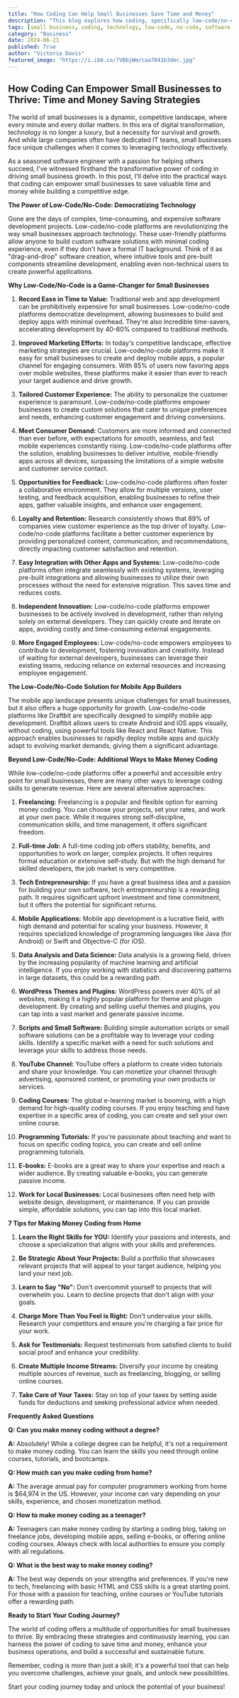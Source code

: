 ```yaml
---
title: "How Coding Can Help Small Businesses Save Time and Money"
description: "This blog explores how coding, specifically low-code/no-code platforms, can empower small businesses to save time and money by building custom software solutions. Discover how to leverage coding to improve marketing efforts, personalize customer experiences, and gain a competitive edge."
tags: [small business, coding, technology, low-code, no-code, software development, mobile app development, marketing, customer experience, time saving, money saving, business growth]
category: "Business"
date: 2024-06-21
published: True
author: "Victoria Davis"
featured_image: "https://i.ibb.co/7VBbjWm/caa7041b3dec.jpg"
---
```


## How Coding Can Empower Small Businesses to Thrive: Time and Money Saving Strategies

The world of small businesses is a dynamic, competitive landscape, where every minute and every dollar matters. In this era of digital transformation, technology is no longer a luxury, but a necessity for survival and growth.  And while large companies often have dedicated IT teams, small businesses face unique challenges when it comes to leveraging technology effectively. 

As a seasoned software engineer with a passion for helping others succeed, I've witnessed firsthand the transformative power of coding in driving small business growth. In this post, I'll delve into the practical ways that coding can empower small businesses to save valuable time and money while building a competitive edge. 

**The Power of Low-Code/No-Code: Democratizing Technology**

Gone are the days of complex, time-consuming, and expensive software development projects.  Low-code/no-code platforms are revolutionizing the way small businesses approach technology.  These user-friendly platforms allow anyone to build custom software solutions with minimal coding experience, even if they don't have a formal IT background.  Think of it as "drag-and-drop" software creation, where intuitive tools and pre-built components streamline development, enabling even non-technical users to create powerful applications. 

**Why Low-Code/No-Code is a Game-Changer for Small Businesses**

1. **Record Ease in Time to Value:**  Traditional web and app development can be prohibitively expensive for small businesses. Low-code/no-code platforms democratize development, allowing businesses to build and deploy apps with minimal overhead.  They're also incredible time-savers, accelerating development by 40-60% compared to traditional methods.

2. **Improved Marketing Efforts:**  In today's competitive landscape, effective marketing strategies are crucial.  Low-code/no-code platforms make it easy for small businesses to create and deploy mobile apps, a popular channel for engaging consumers.  With 85% of users now favoring apps over mobile websites, these platforms make it easier than ever to reach your target audience and drive growth.

3. **Tailored Customer Experience:**  The ability to personalize the customer experience is paramount.  Low-code/no-code platforms empower businesses to create custom solutions that cater to unique preferences and needs, enhancing customer engagement and driving conversions.

4. **Meet Consumer Demand:**  Customers are more informed and connected than ever before, with expectations for smooth, seamless, and fast mobile experiences constantly rising.  Low-code/no-code platforms offer the solution, enabling businesses to deliver intuitive, mobile-friendly apps across all devices, surpassing the limitations of a simple website and customer service contact.

5. **Opportunities for Feedback:**  Low-code/no-code platforms often foster a collaborative environment.  They allow for multiple versions, user testing, and feedback acquisition, enabling businesses to refine their apps, gather valuable insights, and enhance user engagement.

6. **Loyalty and Retention:**  Research consistently shows that 89% of companies view customer experience as the top driver of loyalty.  Low-code/no-code platforms facilitate a better customer experience by providing personalized content, communication, and recommendations, directly impacting customer satisfaction and retention.

7. **Easy Integration with Other Apps and Systems:**  Low-code/no-code platforms often integrate seamlessly with existing systems, leveraging pre-built integrations and allowing businesses to utilize their own processes without the need for extensive migration. This saves time and reduces costs.

8. **Independent Innovation:**  Low-code/no-code platforms empower businesses to be actively involved in development, rather than relying solely on external developers.  They can quickly create and iterate on apps, avoiding costly and time-consuming external engagements.

9. **More Engaged Employees:**  Low-code/no-code empowers employees to contribute to development, fostering innovation and creativity. Instead of waiting for external developers, businesses can leverage their existing teams, reducing reliance on external resources and increasing employee engagement. 

**The Low-Code/No-Code Solution for Mobile App Builders**

The mobile app landscape presents unique challenges for small businesses, but it also offers a huge opportunity for growth.  Low-code/no-code platforms like Draftbit are specifically designed to simplify mobile app development.  Draftbit allows users to create Android and iOS apps visually, without coding, using powerful tools like React and React Native.  This approach enables businesses to rapidly deploy mobile apps and quickly adapt to evolving market demands,  giving them a significant advantage.

**Beyond Low-Code/No-Code: Additional Ways to Make Money Coding**

While low-code/no-code platforms offer a powerful and accessible entry point for small businesses, there are many other ways to leverage coding skills to generate revenue.  Here are several alternative approaches:

1. **Freelancing:**  Freelancing is a popular and flexible option for earning money coding.  You can choose your projects, set your rates, and work at your own pace.  While it requires strong self-discipline, communication skills, and time management, it offers significant freedom.

2. **Full-time Job:**  A full-time coding job offers stability, benefits, and opportunities to work on larger, complex projects.  It often requires formal education or extensive self-study.  But with the high demand for skilled developers, the job market is very competitive.

3. **Tech Entrepreneurship:**  If you have a great business idea and a passion for building your own software, tech entrepreneurship is a rewarding path.  It requires significant upfront investment and time commitment, but it offers the potential for significant returns.

4. **Mobile Applications:**  Mobile app development is a lucrative field, with high demand and potential for scaling your business.  However, it requires specialized knowledge of programming languages like Java (for Android) or Swift and Objective-C (for iOS).

5. **Data Analysis and Data Science:**  Data analysis is a growing field, driven by the increasing popularity of machine learning and artificial intelligence.  If you enjoy working with statistics and discovering patterns in large datasets, this could be a rewarding path.

6. **WordPress Themes and Plugins:**  WordPress powers over 40% of all websites, making it a highly popular platform for theme and plugin development.  By creating and selling useful themes and plugins, you can tap into a vast market and generate passive income.

7. **Scripts and Small Software:**  Building simple automation scripts or small software solutions can be a profitable way to leverage your coding skills.  Identify a specific market with a need for such solutions and leverage your skills to address those needs.

8. **YouTube Channel:**  YouTube offers a platform to create video tutorials and share your knowledge.  You can monetize your channel through advertising, sponsored content, or promoting your own products or services.

9. **Coding Courses:**  The global e-learning market is booming, with a high demand for high-quality coding courses.  If you enjoy teaching and have expertise in a specific area of coding, you can create and sell your own online course.

10. **Programming Tutorials:**  If you're passionate about teaching and want to focus on specific coding topics, you can create and sell online programming tutorials.

11. **E-books:**  E-books are a great way to share your expertise and reach a wider audience.  By creating valuable e-books, you can generate passive income.

12. **Work for Local Businesses:**  Local businesses often need help with website design, development, or maintenance.  If you can provide simple, affordable solutions, you can tap into this local market.

**7 Tips for Making Money Coding from Home**

1. **Learn the Right Skills for YOU:** Identify your passions and interests, and choose a specialization that aligns with your skills and preferences.

2. **Be Strategic About Your Projects:** Build a portfolio that showcases relevant projects that will appeal to your target audience, helping you land your next job.

3. **Learn to Say "No":**  Don't overcommit yourself to projects that will overwhelm you.  Learn to decline projects that don't align with your goals.

4. **Charge More Than You Feel is Right:**  Don't undervalue your skills.  Research your competitors and ensure you're charging a fair price for your work.

5. **Ask for Testimonials:**  Request testimonials from satisfied clients to build social proof and enhance your credibility.

6. **Create Multiple Income Streams:**  Diversify your income by creating multiple sources of revenue, such as freelancing, blogging, or selling online courses.

7. **Take Care of Your Taxes:**  Stay on top of your taxes by setting aside funds for deductions and seeking professional advice when needed.

**Frequently Asked Questions**

**Q: Can you make money coding without a degree?**

**A:**  Absolutely!  While a college degree can be helpful, it's not a requirement to make money coding.  You can learn the skills you need through online courses, tutorials, and bootcamps.

**Q: How much can you make coding from home?**

**A:**  The average annual pay for computer programmers working from home is $64,974 in the US. However, your income can vary depending on your skills, experience, and chosen monetization method.

**Q: How to make money coding as a teenager?**

**A:**  Teenagers can make money coding by starting a coding blog, taking on freelance jobs, developing mobile apps, selling e-books, or offering online coding courses.  Always check with local authorities to ensure you comply with all regulations.

**Q: What is the best way to make money coding?**

**A:**  The best way depends on your strengths and preferences.  If you're new to tech, freelancing with basic HTML and CSS skills is a great starting point.  For those with a passion for teaching, online courses or YouTube tutorials offer a rewarding path.

**Ready to Start Your Coding Journey?**

The world of coding offers a multitude of opportunities for small businesses to thrive.  By embracing these strategies and continuously learning, you can harness the power of coding to save time and money, enhance your business operations, and build a successful and sustainable future.

Remember, coding is more than just a skill; it's a powerful tool that can help you overcome challenges, achieve your goals, and unlock new possibilities. 

Start your coding journey today and unlock the potential of your business! 

